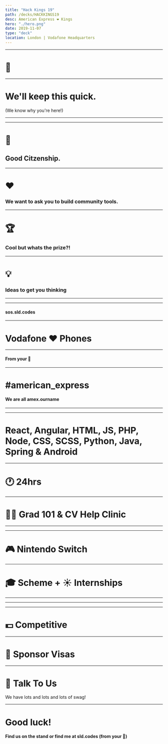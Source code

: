 ```yaml
---
title: "Hack Kings 19"
path: /decks/HACKKINGS19
desc: American Express ❤️ Kings
hero: "./hero.png"
date: 2019-11-07
type: "deck"
location: London | Vodafone Headquarters
---
```





<Preload />


<PresImage image={AmericanExpress}/>

---
# 👋

---

# We'll keep this quick.

(We know why you're here!)

---

<PresImage image={Challenge}/>

---

# 💪

## Good Citzenship. 

---

# ❤️

### We want to ask you to build community tools. 

---

# 🏆

### Cool but whats the prize?!

---

# 💡

### Ideas to get you thinking

---

<PresImage image={FirstHack}/>

---

<PresImage image={SOS}/>

<h4 className="is-orange margin-0">sos.sld.codes</h4>

---

# Vodafone ❤️ Phones

---

<PresImage image={VodafoneSucks}/>

<h4 className="is-pink margin-0">From your 📱</h4>

---

<h1 className="is-pink"> #american_express </h1>

<h4> We are all <span className="is-orange">amex.ourname</span> </h4>

---

<PresImage image={Engineers}/>

---

<div class="container">

<h1>React, Angular, HTML, JS, PHP, Node, CSS, SCSS, Python, Java, Spring & Android</h1>

</div>

---

# 🕐 24hrs

---

# 👩‍🎓 Grad 101 & CV Help Clinic 

---

<PresImage image={Esc}/>

---

# 🎮 Nintendo Switch

---

# 🎓 Scheme + ☀️ Internships

---

<PresImage image={Brighton}/>

---

<PresImage image={London}/>

---

# 💵 Competitive

---

# 🛂 Sponsor Visas

---

# 💬 Talk To Us

We have lots and lots and lots of swag!

---

# Good luck!

<h4> Find us on the stand or find me at <span className="is-pink"> sld.codes </span> (from your 📱)</h4>
